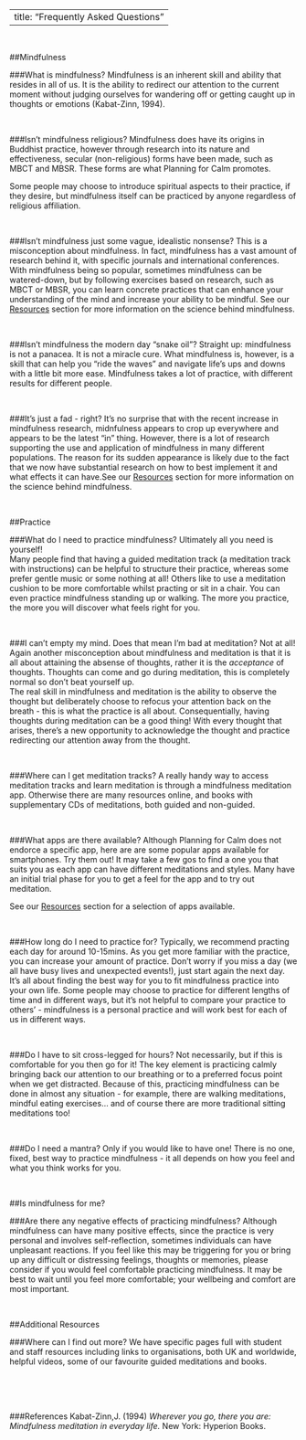 <head>
<!-- Global site tag (gtag.js) - Google Analytics -->
<script async src="https://www.googletagmanager.com/gtag/js?id=UA-129198675-1"></script>
<script>
  window.dataLayer = window.dataLayer || [];
  function gtag(){dataLayer.push(arguments);}
  gtag('js', new Date());

  gtag('config', 'UA-129198675-1');
</script>

<!-- Hotjar Tracking Code for https://naomiclark.github.io/planning-for-calm/ -->
<script>
    (function(h,o,t,j,a,r){
        h.hj=h.hj||function(){(h.hj.q=h.hj.q||[]).push(arguments)};
        h._hjSettings={hjid:1089544,hjsv:6};
        a=o.getElementsByTagName('head')[0];
        r=o.createElement('script');r.async=1;
        r.src=t+h._hjSettings.hjid+j+h._hjSettings.hjsv;
        a.appendChild(r);
    })(window,document,'https://static.hotjar.com/c/hotjar-','.js?sv=');
</script>
</head>


---
title: "Frequently Asked Questions"
---

<br>

##Mindfulness

###What is mindfulness?
Mindfulness is an inherent skill and ability that resides in all of us. It is the ability to redirect our attention to the current moment without judging ourselves for wandering off or getting caught up in thoughts or emotions (Kabat-Zinn, 1994).

<br>

###Isn't mindfulness religious?
Mindfulness does have its origins in Buddhist practice, however through research into its nature and effectiveness, secular (non-religious) forms have been made, such as MBCT and MBSR. These forms are what Planning for Calm promotes.

Some people may choose to introduce spiritual aspects to their practice, if they desire, but mindfulness itself can be practiced by anyone regardless of religious affiliation.

<br>

###Isn't mindfulness just some vague, idealistic nonsense?
This is a misconception about mindfulness. In fact, mindfulness has a vast amount of research behind it, with specific journals and international conferences. With mindfulness being so popular, sometimes mindfulness can be watered-down, but by following exercises based on research, such as MBCT or MBSR, you can learn concrete practices that can enhance your understanding of the mind and increase your ability to be mindful. See our [Resources](Resources_main.html) section for more information on the science behind mindfulness.

<br>

###Isn't mindfulness the modern day "snake oil"?
Straight up: mindfulness is not a panacea. It is not a miracle cure. What mindfulness is, however, is a skill that can help you "ride the waves" and navigate life's ups and downs with a little bit more ease. Mindfulness takes a lot of practice, with different results for different people.

<br>

###It's just a fad - right?
It's no surprise that with the recent increase in mindfulness research, midnfulness appears to crop up everywhere and appears to be the latest "in" thing. However, there is a lot of research supporting the use and application of mindfulness in many different populations. The reason for its sudden appearance is likely due to the fact that we now have substantial research on how to best implement it and what effects it can have.See our [Resources](Resources_main.html) section for more information on the science behind mindfulness.

<br>

##Practice

###What do I need to practice mindfulness?
Ultimately all you need is yourself! <br>
Many people find that having a guided meditation track (a meditation track with instructions) can be helpful to structure their practice, whereas some prefer gentle music or some nothing at all! Others like to use a meditation cushion to be more comfortable whilst practing or sit in a chair. You can even practice mindfulness standing up or walking. The more you practice, the more you will discover what feels right for you.

<br>

###I can't empty my mind. Does that mean I'm bad at meditation?
Not at all! Again another misconception about mindfulness and meditation is that it is all about attaining the absense of thoughts, rather it is the *acceptance* of thoughts. Thoughts can come and go during meditation, this is completely normal so don't beat yourself up.
<br> The real skill in mindfulness and meditation is the ability to observe the thought but deliberately choose to refocus your attention back on the breath - this is what the practice is all about. Consequentially, having thoughts during meditation can be a good thing! With every thought that arises, there's a new opportunity to acknowledge the thought and practice redirecting our attention away from the thought.

<br>

###Where can I get meditation tracks?
A really handy way to access meditation tracks and learn meditation is through a mindfulness meditation app. Otherwise there are many resources online, and books with supplementary CDs of meditations, both guided and non-guided.

<br>

###What apps are there available?
Although Planning for Calm does not endorce a specific app, here are are some popular apps available for smartphones. Try them out! It may take a few gos to find a one you that suits you as each app can have different meditations and styles. Many have an initial trial phase for you to get a feel for the app and to try out meditation.

See our [Resources](Resources_main.html) section for a selection of apps available.


<br>

###How long do I need to practice for?
Typically, we recommend practing each day for around 10-15mins. As you get more familiar with the practice, you can increase your amount of practice. Don't worry if you miss a day (we all have busy lives and unexpected events!), just start again the next day. It's all about finding the best way for you to fit mindfulness practice into your own life. Some people may choose to practice for different lengths of time and in different ways, but it's not helpful to compare your practice to others' - mindfulness is a personal practice and will work best for each of us in different ways.

<br>

###Do I have to sit cross-legged for hours?
Not necessarily, but if this is comfortable for you then go for it! The key element is practicing calmly bringing back our attention to our breathing or to a preferred focus point when we get distracted. Because of this, practicing mindfulness can be done in almost any situation - for example, there are walking meditations, mindful eating exercises... and of course there are more traditional sitting meditations too!

<br>

###Do I need a mantra?
Only if you would like to have one! There is no one, fixed, best way to practice mindfulness - it all depends on how you feel and what you think works for you.

<br>

##Is mindfulness for me?

###Are there any negative effects of practicing mindfulness?
Although mindfulness can have many positive effects, since the practice is very personal and involves self-reflection, sometimes individuals can have unpleasant reactions. If you feel like this may be triggering for you or bring up any difficult or distressing feelings, thoughts or memories, please consider if you would feel comfortable practicing mindfulness. It may be best to wait until you feel more comfortable; your wellbeing and comfort are most important.

<br>

##Additional Resources

###Where can I find out more?
We have specific pages full with student and staff resources including links to organisations, both UK and worldwide, helpful videos, some of our favourite guided meditations and books.

<br>
<br>
<br>

###References
Kabat-Zinn,J. (1994) *Wherever you go, there you are: Mindfulness meditation in everyday life.* New York: Hyperion Books.
